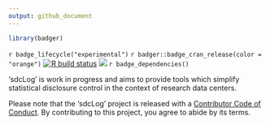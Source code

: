 ```yaml
---
output: github_document
---
```


<!-- README.md is generated from README.Rmd. Please edit that file -->

```r
library(badger)
```

`r badge_lifecycle("experimental")`
`r badger::badge_cran_release(color = "orange")`
[![R build status](https://github.com/matthiasgomolka/sdcLog/workflows/R-CMD-check/badge.svg)](https://github.com/matthiasgomolka/sdcLog/actions)
[![](https://codecov.io/gh/matthiasgomolka/sdcLog/branch/main/graph/badge.svg)](https://codecov.io/gh/matthiasgomolka/sdcLog)
`r badge_dependencies()`

'sdcLog' is work in progress and aims to provide tools which simplify
statistical disclosure control in the context of research data centers.

Please note that the 'sdcLog' project is released with a
[Contributor Code of Conduct](https://github.com/matthiasgomolka/sdcLog/blob/main/.github/CODE_OF_CONDUCT.md). By contributing to this project, you agree to abide by its terms.
